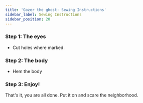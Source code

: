 ```yaml
---
title: 'Gozer the ghost: Sewing Instructions'
sidebar_label: Sewing Instructions
sidebar_position: 20
---
```


### Step 1: The eyes

- Cut holes where marked.

### Step 2: The body

- Hem the body

### Step 3: Enjoy!

That's it, you are all done. Put it on and scare the neighborhood.
